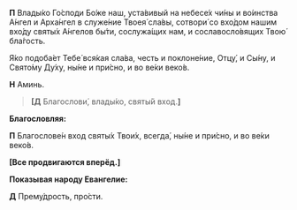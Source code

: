 **П** Влады́ко Го́споди Бо́же наш, уста́вивый на небесе́х чи́ны и во́инства А́нгел и Арха́нгел в служе́ние Твоея́ сла́вы, сотвори́ со вхо́дом нашим вхо́ду святы́х А́нгелов бы́ти, сослужа́щих нам, и сославосло́вящих Твою́ бла́гость.

Я́ко подоба́ет Тебе́ вся́кая сла́ва, честь и поклоне́ние, Отцу́, и Сы́ну, и Свято́му Ду́ху, ны́не и при́сно, и во ве́ки веко́в.

**Н** Аминь.

> **[Д** Благослови́, влады́ко, святы́й вход.**]**

**Благословляя:**

**П** Благослове́н вход святы́х Твои́х, всегда́, ны́не и при́сно, и во ве́ки веко́в.

**[Все продвигаются вперёд.]**

**Показывая народу Евангелие:**

**Д** Прему́дрость, про́сти.
